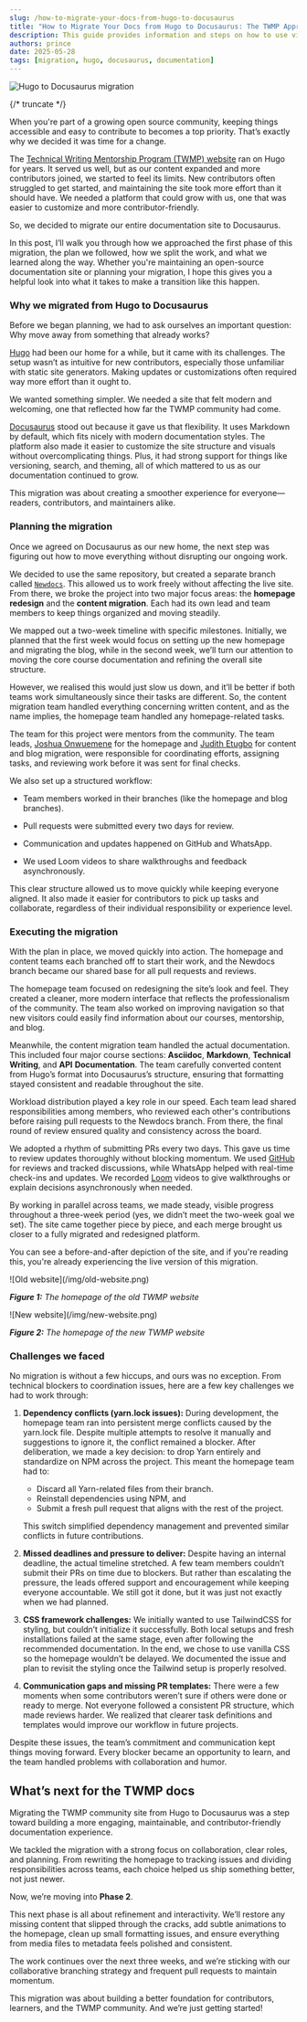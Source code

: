 ```yaml
---
slug: /how-to-migrate-your-docs-from-hugo-to-docusaurus
title: "How to Migrate Your Docs from Hugo to Docusaurus: The TWMP Approach"
description: This guide provides information and steps on how to use visual studio code for beginners, its features and navigating through it
authors: prince
date: 2025-05-28
tags: [migration, hugo, docusaurus, documentation]
---
```


![Hugo to Docusaurus migration](/img/hugo-to-docusaurus.png)

{/* truncate */}

When you're part of a growing open source community, keeping things accessible and easy to contribute to becomes a top priority. That’s exactly why we decided it was time for a change.

The [Technical Writing Mentorship Program (TWMP) website](https://technicalwritingmp.com/) ran on Hugo for years. It served us well, but as our content expanded and more contributors joined, we started to feel its limits. New contributors often struggled to get started, and maintaining the site took more effort than it should have. We needed a platform that could grow with us, one that was easier to customize and more contributor-friendly.

So, we decided to migrate our entire documentation site to Docusaurus.

In this post, I’ll walk you through how we approached the first phase of this migration, the plan we followed, how we split the work, and what we learned along the way. Whether you're maintaining an open-source documentation site or planning your migration, I hope this gives you a helpful look into what it takes to make a transition like this happen.

### Why we migrated from Hugo to Docusaurus

Before we began planning, we had to ask ourselves an important question: Why move away from something that already works?

[Hugo](https://gohugo.io/) had been our home for a while, but it came with its challenges. The setup wasn’t as intuitive for new contributors, especially those unfamiliar with static site generators. Making updates or customizations often required way more effort than it ought to.

We wanted something simpler. We needed a site that felt modern and welcoming, one that reflected how far the TWMP community had come.

[Docusaurus](https://docusaurus.io/) stood out because it gave us that flexibility. It uses Markdown by default, which fits nicely with modern documentation styles. The platform also made it easier to customize the site structure and visuals without overcomplicating things. Plus, it had strong support for things like versioning, search, and theming, all of which mattered to us as our documentation continued to grow.

This migration was about creating a smoother experience for everyone—readers, contributors, and maintainers alike.

### Planning the migration

Once we agreed on Docusaurus as our new home, the next step was figuring out how to move everything without disrupting our ongoing work.

We decided to use the same repository, but created a separate branch called [`Newdocs`](https://github.com/Technical-writing-mentorship-program/Technicalwritingcourse/tree/Newdocs). This allowed us to work freely without affecting the live site. From there, we broke the project into two major focus areas: the **homepage redesign** and the **content migration**. Each had its own lead and team members to keep things organized and moving steadily.

We mapped out a two-week timeline with specific milestones. Initially, we planned that the first week would focus on setting up the new homepage and migrating the blog, while in the second week, we’ll turn our attention to moving the core course documentation and refining the overall site structure.

However, we realised this would just slow us down, and it’ll be better if both teams work simultaneously since their tasks are different. So, the content migration team handled everything concerning written content, and as the name implies, the homepage team handled any homepage-related tasks.

The team for this project were mentors from the community. The team leads, [Joshua Onwuemene](https://github.com/onwuemenejoshua) for the homepage and [Judith Etugbo](https://github.com/Nickyshe) for content and blog migration, were responsible for coordinating efforts, assigning tasks, and reviewing work before it was sent for final checks.

We also set up a structured workflow:

* Team members worked in their branches (like the homepage and blog branches).

* Pull requests were submitted every two days for review.

* Communication and updates happened on GitHub and WhatsApp.

* We used Loom videos to share walkthroughs and feedback asynchronously.

This clear structure allowed us to move quickly while keeping everyone aligned. It also made it easier for contributors to pick up tasks and collaborate, regardless of their individual responsibility or experience level.

### Executing the migration

With the plan in place, we moved quickly into action. The homepage and content teams each branched off to start their work, and the Newdocs branch became our shared base for all pull requests and reviews.

The homepage team focused on redesigning the site’s look and feel. They created a cleaner, more modern interface that reflects the professionalism of the community. The team also worked on improving navigation so that new visitors could easily find information about our courses, mentorship, and blog.

Meanwhile, the content migration team handled the actual documentation. This included four major course sections: **Asciidoc**, **Markdown**, **Technical Writing**, and **API** **Documentation**. The team carefully converted content from Hugo’s format into Docusaurus’s structure, ensuring that formatting stayed consistent and readable throughout the site.

Workload distribution played a key role in our speed. Each team lead shared responsibilities among members, who reviewed each other's contributions before raising pull requests to the Newdocs branch. From there, the final round of review ensured quality and consistency across the board.

We adopted a rhythm of submitting PRs every two days. This gave us time to review updates thoroughly without blocking momentum. We used [GitHub](https://github.com/Technical-writing-mentorship-program/Technicalwritingcourse) for reviews and tracked discussions, while WhatsApp helped with real-time check-ins and updates. We recorded [Loom](https://www.loom.com/share/8097d60aaee84d5089d6e126ef383a35?sid=bfce3405-7c89-4be9-9411-99cef4b22672) videos to give walkthroughs or explain decisions asynchronously when needed.

By working in parallel across teams, we made steady, visible progress throughout a three-week period (yes, we didn’t meet the two-week goal we set). The site came together piece by piece, and each merge brought us closer to a fully migrated and redesigned platform.

You can see a before-and-after depiction of the site, and if you're reading this, you're already experiencing the live version of this migration.

<div style={{ textAlign: 'center' }}>
  ![Old website](/img/old-website.png)
</div>

***Figure 1:*** *The homepage of the old TWMP website*

<div style={{ textAlign: 'center' }}>
  ![New website](/img/new-website.png)
</div>

***Figure 2:*** *The homepage of the new TWMP website*

### Challenges we faced

No migration is without a few hiccups, and ours was no exception. From technical blockers to coordination issues, here are a few key challenges we had to work through:

1. **Dependency conflicts (yarn.lock issues):** During development, the homepage team ran into persistent merge conflicts caused by the yarn.lock file. Despite multiple attempts to resolve it manually and suggestions to ignore it, the conflict remained a blocker. After deliberation, we made a key decision: to drop Yarn entirely and standardize on NPM across the project. This meant the homepage team had to:  
    * Discard all Yarn-related files from their branch.  
    * Reinstall dependencies using NPM, and  
    * Submit a fresh pull request that aligns with the rest of the project.  
  
    This switch simplified dependency management and prevented similar conflicts in future contributions.  
  
2. **Missed deadlines and pressure to deliver:** Despite having an internal deadline, the actual timeline stretched. A few team members couldn’t submit their PRs on time due to blockers. But rather than escalating the pressure, the leads offered support and encouragement while keeping everyone accountable. We still got it done, but it was just not exactly when we had planned.

3. **CSS framework challenges:** We initially wanted to use TailwindCSS for styling, but couldn’t initialize it successfully. Both local setups and fresh installations failed at the same stage, even after following the recommended documentation. In the end, we chose to use vanilla CSS so the homepage wouldn’t be delayed. We documented the issue and plan to revisit the styling once the Tailwind setup is properly resolved.

4. **Communication gaps and missing PR templates:** There were a few moments when some contributors weren’t sure if others were done or ready to merge. Not everyone followed a consistent PR structure, which made reviews harder. We realized that clearer task definitions and templates would improve our workflow in future projects.

Despite these issues, the team’s commitment and communication kept things moving forward. Every blocker became an opportunity to learn, and the team handled problems with collaboration and humor.

## What’s next for the TWMP docs

Migrating the TWMP community site from Hugo to Docusaurus was a step toward building a more engaging, maintainable, and contributor-friendly documentation experience.

We tackled the migration with a strong focus on collaboration, clear roles, and planning. From rewriting the homepage to tracking issues and dividing responsibilities across teams, each choice helped us ship something better, not just newer.

Now, we’re moving into **Phase 2**.

This next phase is all about refinement and interactivity. We’ll restore any missing content that slipped through the cracks, add subtle animations to the homepage, clean up small formatting issues, and ensure everything from media files to metadata feels polished and consistent.

The work continues over the next three weeks, and we’re sticking with our collaborative branching strategy and frequent pull requests to maintain momentum.

This migration was about building a better foundation for contributors, learners, and the TWMP community. And we’re just getting started\!